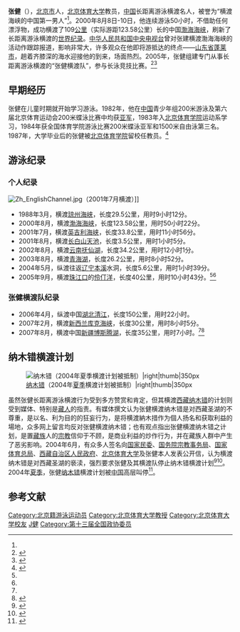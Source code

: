{{otheruses|张健}}
{{Infobox Biography
|subject_name   = 張健 
|image_name     = 
|image_size     = 
|image_caption  = 
|date_of_birth  = 1964年6月
|place_of_birth = {{PRC}}
|date_of_death  = 
|place_of_death = 
|occupation     = [[北京体育大学|北京体育大学]]教员<br/>中国长距离游泳横渡名人
}}

'''张健'''（{{bd|1964年|6月|||catIdx=Z张}}），[[北京市|北京市]]人，[[北京体育大学|北京体育大学]]教员，[[中国|中国]]长距离游泳横渡名人，被誉为“横渡海峡的中国第一男人”<ref name="c"/>。2000年8月8日-10日，他连续游泳50小时，不借助任何漂浮物，成功横渡了109[[公里|公里]]（实际游距123.58公里）长的中国[[渤海海峡|渤海海峡]]，刷新了长距离游泳横渡的[[世界纪录|世界纪录]]。[[中华人民共和国|中华人民共和国]][[中国中央电视台|中央电视台]]曾对张建横渡渤海海峡的活动作跟踪报道，影响非常大，许多观众在他即将游抵达的终点——[[山东省|山东省]][[蓬莱市|蓬莱市]]，趟着齐膝深的海水迎接他的到来，场面热烈。2005年，张健组建专门从事长距离游泳横渡的“张健横渡队”，参与长泳竞技比赛。<ref name="a">{{cite web|url=http://sports.sina.com.cn/o/2010-04-24/16354954314.shtml|title=《张健横渡队大事记：1988首渡琼州海峡 横渡英吉利》|accessdate=2010-06-13|publisher=中国新浪网|language=zh-hans|archive-date=2021-07-22|archive-url=https://web.archive.org/web/20210722142812/http://sports.sina.com.cn/o/2010-04-24/16354954314.shtml}}</ref><ref>{{cite web|url=http://www.cctv.com/zhuanti/bohai2000/tiaozhan.html|title=《龙年龙人 挑战渤海》|accessdate=2010-06-13|publisher=中央电视台|language=zh-hans|archive-date=2019-06-05|archive-url=https://web.archive.org/web/20190605092831/http://www.cctv.com/zhuanti/bohai2000/tiaozhan.html}}</ref>

== 早期经历 ==
张健在儿童时期就开始学习游泳。1982年，他在[[中华人民共和国|中国]]青少年组200米游泳及第六届北京体育运动会200米蝶泳比赛中均获[[亚军|亚军]]，1983年入[[北京体育学院|北京体育学院]]运动系学习，1984年获全国体育学院游泳比赛200米蝶泳亚军和1500米自由泳第三名。1987年，大学毕业后的张健被[[北京体育学院|北京体育学院]]留校任教员。<ref name="c">{{cite web|url=http://www.cctv.com/zhuanti/bohai2000/ziliao.html|title=《张健小资料》|accessdate=2010-06-13|publisher=中央电视台|language=zh-hans|archive-date=2019-06-07|archive-url=https://web.archive.org/web/20190607171827/http://www.cctv.com/zhuanti/bohai2000/ziliao.html}}</ref>

== 游泳纪录 ==
===个人纪录===
[[File:Zh_EnglishChannel.jpg|thumb]]（2001年7月横渡）]]

*1988年3月，横渡[[琼州海峡|琼州海峡]]，长度29.5公里，用时9小时12分。
*2000年8月，横渡[[渤海海峡|渤海海峡]]，长度123.58公里，用时50小时22分。
*2001年7月，横渡[[英吉利海峡|英吉利海峡]]，长度33.8公里，用时11小时56分。
*2001年8月，横渡[[长白山天池|长白山天池]]，长度3.5公里，用时1小时5分。
*2002年8月，横渡[[云南|云南]][[抚仙湖|抚仙湖]]，长度34.2公里，用时12小时1分。
*2003年8月，横渡[[青海湖|青海湖]]，长度26.2公里，用时8小时52分。
*2004年5月，纵渡往返[[辽宁|辽宁]][[本溪|本溪]]水洞，长度5.6公里，用时1小时39分。
*2005年9月，横渡[[珠江口|珠江口]]的[[伶仃洋|伶仃洋]]，长度40公里，用时10小时43分。<ref name="a"/><ref name="b"/>

=== 张健横渡队纪录 ===
*2006年4月，纵渡中国[[湖北|湖北]][[清江|清江]]，长度150公里，用时22小时。
*2007年2月，横渡[[新西兰|新西兰]][[库克海峡|库克海峡]]，长度30公里，用时8小时5分。
*2007年8月，横渡中国[[新疆|新疆]][[博斯腾湖|博斯腾湖]]，长度35公里，用时7小时。<ref name="a"/><ref name="b">{{cite web|url=http://news.eastday.com/epublish/gb/paper122/10/class012200003/hwz147499.htm|title=《男人的骄傲--记张健横渡渤海海峡》|accessdate=2010-06-13|publisher=中国东方新闻网|language=zh-hans|archive-date=2006-11-26|archive-url=https://web.archive.org/web/20061126095409/http://news.eastday.com/epublish/gb/paper122/10/class012200003/hwz147499.htm}}</ref>

== 纳木错横渡计划 ==
[[File:Namtso-and-holy-rock.jpg|[[纳木错]]（2004年[[夏季|夏季]]横渡计划被抵制）|right|thumb|350px]]

虽然张健长距离游泳横渡行为受到多方赞赏和肯定，但其横渡[[西藏|西藏]][[纳木错|纳木错]]的计划则受到媒体、特别是[[藏人|藏人]]的指责。有媒体撰文认为张健横渡纳木错是对西藏圣湖的不尊重，是以名、利为目的的狂妄行为，是将横渡納木措作为個人扬名和获取利益的場地，众多网上留言均反对张健横渡纳木错；也有观点指出张健横渡纳木错之计划，是置[[藏族|藏族]]人的[[宗教|宗教]]信仰于不顾，是商业利益的炒作行为，并在藏族人群中产生了恶劣影响。2004年6月，有众多人签名向[[国家民委|国家民委]]、[[国务院宗教事务局|国务院宗教事务局]]、[[国家体育总局|国家体育总局]]、[[西藏自治区人民政府|西藏自治区人民政府]]、[[北京体育大学|北京体育大学]]及张健本人发表公开信，认为横渡纳木错是对西藏圣湖的亵渎，强烈要求张健及其横渡队停止纳木错横渡计划<ref>{{cite web|url=http://tibet.org.tw/news_detail.php?news_id=111|title=《張健、韓紅「人為壯舉」觸怒西藏人》|accessdate=2010-06-13|publisher=台湾西藏基金会|language=zh-hant|archive-url=https://web.archive.org/web/20160306202651/http://tibet.org.tw/news_detail.php?news_id=111|archive-date=2016-03-06|dead-url=yes}}</ref><ref>{{cite web|url=http://club.travel.sina.com.cn/thread-52520-1-1.html|title=《要求停止张健横渡纳木措圣湖的公开信》|accessdate=2010-06-13 |publisher=中国新浪网|language=zh-hans }}</ref>。2004年[[夏季|夏季]]，张健[[纳木错|纳木错]]横渡计划被[[中华人民共和国|中国]]高层叫停<ref>{{cite web|url=http://www.cctv.com/geography/special/C14591/20050824/101652.shtml|title=《西藏印象 【错那飞刀】》|accessdate=2010-06-13|publisher=中央电视台|language=zh-hans|archive-date=2020-10-01|archive-url=https://web.archive.org/web/20201001053926/http://www.cctv.com/geography/special/C14591/20050824/101652.shtml}}</ref>。

== 参考文献 ==
{{Reflist|2}}

{{CCTV体坛风云最佳非奥项目运动员}}
{{DEFAULTSORT:Z}}
[[Category:北京籍游泳运动员|Category:北京籍游泳运动员]]
[[Category:北京体育大学教授|Category:北京体育大学教授]]
[[Category:北京体育大学校友|Category:北京体育大学校友]]
[[Category:张姓|J健]]
[[Category:第十三届全国政协委员|Category:第十三届全国政协委员]]